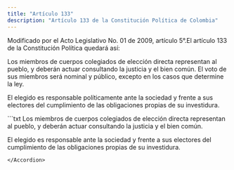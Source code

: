 ```yaml
---
title: "Artículo 133"
description: "Artículo 133 de la Constitución Política de Colombia"
---
```

<Warning>Modificado por el Acto Legislativo No. 01 de 2009, artículo 5°.El artículo 133 de la Constitución Política quedará así:</Warning>

Los miembros de cuerpos colegiados de elección directa representan al pueblo, y deberán actuar consultando la justicia y el bien común. El voto de sus miembros será nominal y público, excepto en los casos que determine la ley.

El elegido es responsable políticamente ante la sociedad y frente a sus electores del cumplimiento de las obligaciones propias de su investidura.

<Accordion title="Artículo original antes de la modificación:">
```txt
Los miembros de cuerpos colegiados de elección directa representan al pueblo, y
deberán actuar consultando la justicia y el bien común.

El elegido es responsable ante la sociedad y frente a sus electores del
cumplimiento de las obligaciones propias de su investidura.
```
</Accordion>